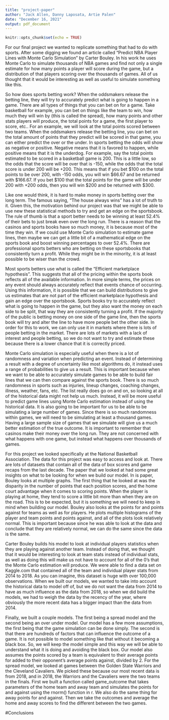---
title: "project-paper"
author: "Jack Allen, Danny Laposata, Artie Palen"
date: "December 16, 2021"
output: pdf_document
---

```{r setup, include=FALSE}
knitr::opts_chunk$set(echo = TRUE)
```

For our final project we wanted to replicate something that had to do with sports. After some digging we found an article called "Predict NBA Player Lines with Monte Carlo Simulation" by Carter Bouley. In his work he uses Monte Carlo to simulate thousands of NBA games and find not only a single estimate for how many points a player will score during the game, but a distribution of that players scoring over the thousands of games. All of us thought that it would be interesting as well as useful to simulate something like this.

So how does sports betting work? When the oddsmakers release the betting line, they will try to accurately predict what is going to happen in a game. There are all types of things that you can bet on for a game. Take basketball for example, you can bet on things like the team to win, how much they will win by (this is called the spread), how many points and other stats players will produce, the total points for a game, the first player to score, etc.. For an example, we will look at the total points scored between two teams. When the oddsmakers release the betting line, you can bet on the total amount of points that they predict will be scored in that game, you can either predict the over or the under. In sports betting the odds will show as negative or positive. Negative means that it is favored to happen, while positive means that it is the underdog. For example, say the total points estimated to be scored in a basketball game is 200. This is a little low, so the odds that the score will be over that is -150, while the odds that the total score is under 200 will be +200. This means that if you bet $100 on the total points to be over 200, with -150 odds, you will win $66.67 and be returned with $166.67. If you bet $100 that the total points for the game will be under 200 with +200 odds, then you will win $200 and be returned with $300.

Like one would think, it is hard to make money in sports betting over the long term. The famous saying, "The house always wins" has a lot of truth to it. Given this, the motivation behind our project was that we might be able to use new these statistical methods to try and get an edge on the sportsbook. The rule of thumb is that a sport better needs to be winning at least 52.4% of their bets to just break even over the long run. There is a reason that the casinos and sports books have so much money, it is because most of the time they win. If we could use Monte Carlo simulation to estimate game lines, then maybe we can get a little bit of a mathematical edge on the sports book and boost winning percentages to over 52.4%. There are professional sports betters who are betting on these sportsbooks that consistently turn a profit. While they might be in the minority, it is at least possible to be wiser than the crowd.

Most sports betters use what is called the "Efficient marketplace hypothesis". This suggests that all of the pricing within the sports book reflects all of the available information. In more simple terms, the prices on any event should always accurately reflect that events chance of occurring. Using this information, it is possible that we can build distributions to give us estimates that are not part of the efficient marketplace hypothesis and gain an edge over the sportsbook. Sports books try to accurately reflect what is going to happen in the game, but they also want the money on each side to be split, that way they are consistently turning a profit. If the majority of the public is betting money on one side of the game line, then the sports book will try and alter the line to have more people bet the other side. In order for this to work, we can only use it in markets where there is lots of people betting in the market. There are lots of markets with a lack of interest and people betting, so we do not want to try and estimate these because there is a lower chance that it is correctly priced.

Monte Carlo simulation is especially useful when there is a lot of randomness and variation when predicting an event. Instead of determining a result with a degree of uncertainty like most algorithms do, it instead uses a range of probabilities to give us a result. This is important because when we want to be able to accurately simulate games to be able to build fair lines that we can then compare against the sports book. There is so much randomness in sports such as injuries, lineup changes, coaching changes, illness, weather, fans, etc. The list really does go on and on, so looking at all of the historical data might not help us much. Instead, it will be more useful to predict game lines using Monte Carlo estimation instead of using the historical data. It is also going to be important for us to be able to be simulating a large number of games. Since there is so much randomness within games, we will need to be simulating at least a thousand games. Having a large sample size of games that we simulate will give us a much better estimation of the true outcome. It is important to remember that casinos make their money over the long run. They are not concerned with what happens with one game, but instead what happens over thousands of games.

For this project we looked specifically at the National Basketball Association. The data for this project was easy to access and look at. There are lots of datasets that contain all of the data of box scores and game recaps from the last decade. The paper that we looked at had some great insights on what to be looking for when we build our model. In is paper, Bouley looks at multiple graphs. The first thing that he looked at was the disparity in the number of points that each position scores, and the home court advantage when it comes to scoring points. When the player is playing at home, they tend to score a little bit more than when they are on the road. This is to be expected, but it is something we will need to keep in mind when building our model. Bouley also looks at the points for and points against for teams as well as for players. He plots multiple histograms of the player and team points and points against, and all of the plots look relatively normal. This is important because since he was able to look at the data and conclude that they are relatively normal, we can do the same since the data is the same.  

Carter Bouley builds his model to look at individual players statistics when they are playing against another team. Instead of doing that, we thought that it would be interesting to look at team stats instead of individual stats, as well as doing this will make us not have to account for all of the 0's that the Monte Carlo estimation will produce. We were able to find a data set on Kaggle.com that contained all of the team and individual player stats from 2014 to 2018. As you can imagine, this dataset is huge with over 100,000 observations. When we built our models, we wanted to take into account the historical data to model off of, but we do not want the data from 2014 to have as much influence as the data from 2018, so when we did build the models, we had to weigh the data by the recency of the year, where obviously the more recent data has a bigger impact than the data from 2014. 

Finally, we built a couple models. The first being a spread model and the second being an over under model. Our model has a few more assumptions, the first being that the game simulation can be done simply. The second is that there are hundreds of factors that can influence the outcome of a game. It is not possible to model something like that without it becoming a black box. So, we will keep the model simple and this way we will be able to understand what it is doing and avoiding the black box. Our model also assumes the points scored by a team is equivalent to their average points for added to their opponent's average points against, divided by 2. For the spread model, we looked at games between the Golden State Warriors and the Cleveland Cavaliers. We picked these because our most recent data is from 2018, and in 2018, the Warriors and the Cavaliers were the two teams in the finals. First we built a function called game_outcome that takes parameters of the home team and away team and simulates the points for and against using the rnorm() function in r. We also do the same thing for away points for and against. Then we take the outcomes and average the home and away scores to find the different between the two games.

#Conclusions
